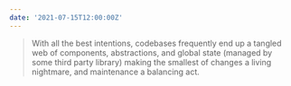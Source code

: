 ```yaml
---
date: '2021-07-15T12:00:00Z'
---
```


<ExternalLink
  href="https://jjenzz.com/avoid-global-state-colocate"
  children="Avoid global state — Colocate with Uncontrolled Compound Components"
/>

> With all the best intentions, codebases frequently end up a tangled web of components, abstractions, and global state (managed by some third party library) making the smallest of changes a living nightmare, and maintenance a balancing act.
